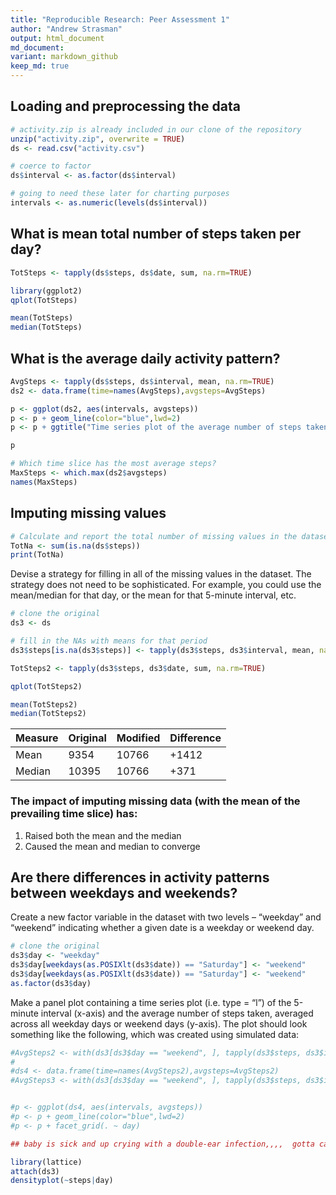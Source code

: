 ```yaml
---
title: "Reproducible Research: Peer Assessment 1"
author: "Andrew Strasman"
output: html_document
md_document:
variant: markdown_github
keep_md: true
---
```



## Loading and preprocessing the data

```r
# activity.zip is already included in our clone of the repository 
unzip("activity.zip", overwrite = TRUE)
ds <- read.csv("activity.csv")

# coerce to factor
ds$interval <- as.factor(ds$interval)

# going to need these later for charting purposes
intervals <- as.numeric(levels(ds$interval))

```


## What is mean total number of steps taken per day?

```r
TotSteps <- tapply(ds$steps, ds$date, sum, na.rm=TRUE)

library(ggplot2)
qplot(TotSteps)

mean(TotSteps)
median(TotSteps)
```


## What is the average daily activity pattern?

```r

AvgSteps <- tapply(ds$steps, ds$interval, mean, na.rm=TRUE)
ds2 <- data.frame(time=names(AvgSteps),avgsteps=AvgSteps)

p <- ggplot(ds2, aes(intervals, avgsteps))
p <- p + geom_line(color="blue",lwd=2)
p <- p + ggtitle("Time series plot of the average number of steps taken")

p

```

```r
# Which time slice has the most average steps?
MaxSteps <- which.max(ds2$avgsteps)
names(MaxSteps)
```

## Imputing missing values

```r
# Calculate and report the total number of missing values in the dataset (i.e. the total number of rows with NAs)
TotNa <- sum(is.na(ds$steps))
print(TotNa)
```


Devise a strategy for filling in all of the missing values in the dataset. The strategy does not need to be sophisticated. For example, you could use the mean/median for that day, or the mean for that 5-minute interval, etc.

```r
# clone the original
ds3 <- ds

# fill in the NAs with means for that period
ds3$steps[is.na(ds3$steps)] <- tapply(ds3$steps, ds3$interval, mean, na.rm = TRUE)

```


```r
TotSteps2 <- tapply(ds3$steps, ds3$date, sum, na.rm=TRUE)

qplot(TotSteps2)

mean(TotSteps2)
median(TotSteps2)
```

Measure | Original | Modified | Difference
--------|----------|----------|------------
Mean    |   9354  |   10766  |   +1412  
Median  |   10395  |   10766  |    +371

### The impact of imputing missing data (with the mean of the prevailing time slice) has:
1. Raised both the mean and the median
2. Caused the mean and median to converge


## Are there differences in activity patterns between weekdays and weekends?

Create a new factor variable in the dataset with two levels -- "weekday" and "weekend" indicating whether a given date is a weekday or weekend day.

```r
# clone the original
ds3$day <- "weekday"
ds3$day[weekdays(as.POSIXlt(ds3$date)) == "Saturday"] <- "weekend"
ds3$day[weekdays(as.POSIXlt(ds3$date)) == "Saturday"] <- "weekend"
as.factor(ds3$day)

```

Make a panel plot containing a time series plot (i.e. type = "l") of the 5-minute interval (x-axis) and the average number of steps taken, averaged across all weekday days or weekend days (y-axis). The plot should look something like the following, which was created using simulated data:

```r
#AvgSteps2 <- with(ds3[ds3$day == "weekend", ], tapply(ds3$steps, ds3$interval, mean))
#
#ds4 <- data.frame(time=names(AvgSteps2),avgsteps=AvgSteps2)
#AvgSteps3 <- with(ds3[ds3$day == "weekend", ], tapply(ds3$steps, ds3$interval, mean))


#p <- ggplot(ds4, aes(intervals, avgsteps))
#p <- p + geom_line(color="blue",lwd=2)
#p <- p + facet_grid(. ~ day)

## baby is sick and up crying with a double-ear infection,,,,  gotta call this a night...

library(lattice)
attach(ds3)
densityplot(~steps|day)

```

